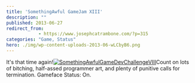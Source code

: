 ```yaml
---
title: 'SomethingAwful GameJam XIII'
description: ""
published: 2013-06-27
redirect_from: 
            - https://www.josephcatrambone.com/?p=315
categories: "Game, Status"
hero: ./img/wp-content-uploads-2013-06-wLCbyB6.png
---
```

It's that time again\![![SomethingAwfulGameDevChallengeVIII](http://www.josephcatrambone.com/wp-content/uploads/2013/06/wLCbyB6.png)](./img/wp-content-uploads-2013-06-wLCbyB6.png)Count on lots of bitching, half-assed programmer art, and plenty of punitive calls for termination. Gameface Status: On.
